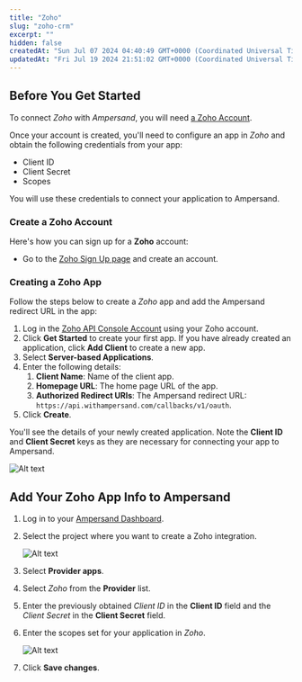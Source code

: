 ```yaml
---
title: "Zoho"
slug: "zoho-crm"
excerpt: ""
hidden: false
createdAt: "Sun Jul 07 2024 04:40:49 GMT+0000 (Coordinated Universal Time)"
updatedAt: "Fri Jul 19 2024 21:51:02 GMT+0000 (Coordinated Universal Time)"
---
```

## Before You Get Started

To connect _Zoho_ with _Ampersand_, you will need [a Zoho Account](https://www.zoho.com/crm/).

Once your account is created, you'll need to configure an app in _Zoho_ and obtain the following credentials from your app:

- Client ID
- Client Secret
- Scopes

You will use these credentials to connect your application to Ampersand.

### Create a Zoho Account

Here's how you can sign up for a **Zoho** account:

- Go to the [Zoho Sign Up page](https://www.zoho.com/crm/signup.html) and create an account.

### Creating a Zoho App

Follow the steps below to create a _Zoho_ app and add the Ampersand redirect URL in the app:

1. Log in the [Zoho API Console Account](https://api-console.zoho.com/) using your Zoho account.
2. Click **Get Started** to create your first app. If you have already created an application, click **Add Client** to create a new app.
3. Select **Server-based Applications**.
4. Enter the following details:
   1. **Client Name**: Name of the client app.
   2. **Homepage URL**: The home page URL of the app.
   3. **Authorized Redirect URIs**: The Ampersand redirect URL: `https://api.withampersand.com/callbacks/v1/oauth`.
5. Click **Create**.

You'll see the details of your newly created application. Note the **Client ID** and **Client Secret** keys as they are necessary for connecting your app to Ampersand.

![Alt text](/images/provider-guides/8dcf7de-zohocrm1.gif)


## Add Your Zoho App Info to Ampersand

1. Log in to your [Ampersand Dashboard](https://dashboard.withampersand.com).

2. Select the project where you want to create a Zoho integration.

   ![Alt text](/images/provider-guides/dd47b7a-Ampersand.png)

3. Select **Provider apps**.

4. Select _Zoho_ from the **Provider** list.

5. Enter the previously obtained _Client ID_ in the **Client ID** field and the _Client Secret_ in the **Client Secret** field.

6. Enter the scopes set for your application in _Zoho_.

   ![Alt text](/images/provider-guides/460c293-zohocrm2.gif)

7. Click **Save changes**.

